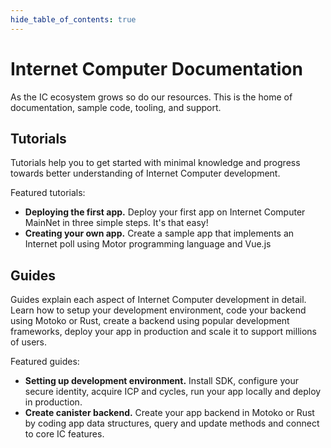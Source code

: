 ```yaml
---
hide_table_of_contents: true
---
```



# Internet Computer Documentation

As the IC ecosystem grows so do our resources. This is the home of documentation, sample
code, tooling, and support.

## Tutorials

Tutorials help you to get started with minimal knowledge and progress towards better understanding of
Internet Computer development.

Featured tutorials:
- **Deploying the first app.** Deploy your first app on Internet Computer MainNet in three simple steps. It's that easy!
- **Creating your own app.**  Create a sample app that implements an Internet poll using Motor programming language and Vue.js


## Guides

Guides explain each aspect of Internet Computer development in detail. Learn how to setup your development environment, code your backend using Motoko or Rust, create a backend using popular development frameworks, deploy your app in production and scale it to support millions of users. 

Featured guides:
- **Setting up development environment.** Install SDK, configure your secure identity, acquire ICP and cycles, run your app locally and deploy in production.
- **Create canister backend.** Create your app backend in Motoko or Rust by coding app data structures, query and update methods and connect to core IC features.
